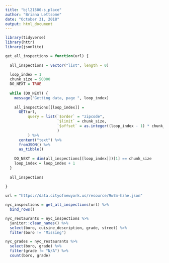 ```yaml
---
title: "bjl21500-s_place"
author: "Briana Lettsome"
date: "October 31, 2018"
output: html_document
---
```


```r
library(tidyverse)
library(httr)
library(jsonlite)

get_all_inspections = function(url) {
  
  all_inspections = vector("list", length = 0)
  
  loop_index = 1
  chunk_size = 50000
  DO_NEXT = TRUE
  
  while (DO_NEXT) {
    message("Getting data, page ", loop_index)
    
    all_inspections[[loop_index]] = 
      GET(url,
          query = list(`$order` = "zipcode",
                       `$limit` = chunk_size,
                       `$offset` = as.integer((loop_index - 1) * chunk_size)
                       )
          ) %>%
      content("text") %>%
      fromJSON() %>%
      as_tibble()
    
    DO_NEXT = dim(all_inspections[[loop_index]])[1] == chunk_size
    loop_index = loop_index + 1
  }
  
  all_inspections
  
}

url = "https://data.cityofnewyork.us/resource/9w7m-hzhe.json"

nyc_inspections = get_all_inspections(url) %>%
  bind_rows() 
```

```r
nyc_restaurants = nyc_inspections %>%
  janitor::clean_names() %>%
  select(boro, cuisine_description, grade, street) %>%
  filter(boro != "Missing")
```

```r
nyc_grades = nyc_restaurants %>%
  select(boro, grade) %>%
  filter(grade != "N/A") %>%
  count(boro, grade)
```

